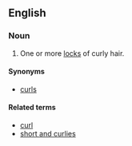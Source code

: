 ==English==
===Noun===
{{en-noun|''[[pluralia tantum]]''}}
#One or more [[lock]]s of curly hair.

====Synonyms====
*[[curls]]

====Related terms====
*[[curl]]
*[[short and curlies]]